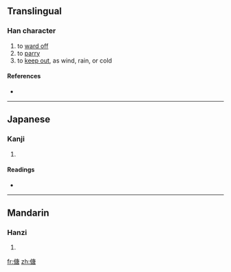 ==Translingual==

===Han character===
{{Han char|rn=9|rad=人|as=10|sn=12|four=|canj=人戈中口 (OILR)}}

# to [[ward off]]
# to [[parry]]
# to [[keep out]], as wind, rain, or cold

====References====
* {{Han ref|kx=0113.070|dkj=00953|dj=0240.140|hdz=10205.040|uh=508F|ud=20623}}

----

==Japanese==

===Kanji===
{{ja-kanji|grade=|rs=人10}}

# {{defn|Japanese|sort=人10}}

====Readings====
* {{ja-readings|on=[[とう]] (tō), [[どう]] (dō)|kun=[[おごる]] (ogoru)}}

----

==Mandarin==

===Hanzi===
{{cmn-hanzi|pin=[[táng]] ([[tang2]])|wg=t'ang<sup>2</sup>}}

# {{defn|Mandarin|sort=人10}}

[[fr:傏]]
[[zh:傏]]